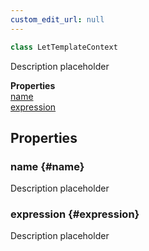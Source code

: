 ```yaml
---
custom_edit_url: null
---
```


```ts
class LetTemplateContext
```

<div>

</div>

Description placeholder

<div className="container">
  <div className="row mb-2"><div className="col col--12"><strong>Properties</strong></div></div>
  <div className="row"><div className="col col--12"><a href="#name">name</a><br/><a href="#expression">expression</a></div></div>
</div>

## Properties

### name {#name}

<div>

</div>

Description placeholder

### expression {#expression}

<div>

</div>

Description placeholder

